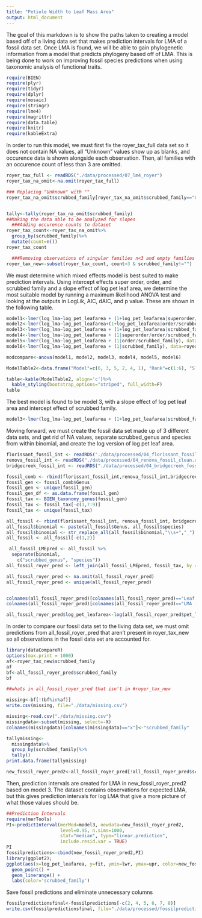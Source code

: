 ```yaml
---
title: "Petiole Width to Leaf Mass Area"
output: html_document
---
```



The goal of this markdown is to show the paths taken to creating a model based off of a living data set that makes prediction intervals for LMA of a fossil data set. Once LMA is found, we will be able to gain phylogenetic information from a model that predicts phylogeny based off of LMA. This is being done to work on improving fossil species predictions when using taxonomic analysis of functional traits. 


```r
require(BIEN)
require(plyr)
require(tidyr) 
require(dplyr)
require(mosaic)
require(stringr)
require(lme4)
require(magrittr)
require(data.table)
require(knitr)
require(kableExtra)
```


In order to run this model, we must first fix the royer_tax_full data set so it does not contain NA values, all "Unknown" values show up as blanks, and occurence data is shown alongside each observation. Then, all families with an occurence count of less than 3 are omitted. 
```r
royer_tax_full <- readRDS("./data/processed/07_lm4_royer")
royer_tax_na_omit<-na.omit(royer_tax_full)  

### Replacing "Unknown" with ""
royer_tax_na_omit$scrubbed_family[royer_tax_na_omit$scrubbed_family=="Unknown"] <- ""


tally<-tally(royer_tax_na_omit$scrubbed_family)
##Making the data able to be analyzed for slopes
  ###Adding occurence counts to dataset
royer_tax_count<-royer_tax_na_omit%>%
  group_by(scrubbed_family)%>%
  mutate(count=n())
royer_tax_count

  ###Removing observations of singular families n<3 and empty families
royer_tax_new<-subset(royer_tax_count, count>3 & scrubbed_family!="")
```

We must determine which mixed effects model is best suited to make prediction intervals. Using intercept effects super order, order, and scrubbed family and a slope effect of log pet leaf area, we determine the most suitable model by running a maximum likelihood ANOVA test and looking at the outputs in LogLik, AIC, dAIC, and p value. These are shown in the following table. 
```r
model1<-lmer(log_lma~log_pet_leafarea + (1+log_pet_leafarea|superorder/order/scrubbed_family), data=royer_tax_new)
model2<-lmer(log_lma~log_pet_leafarea+(1+log_pet_leafarea|order/scrubbed_family), data=royer_tax_new)
model3<-lmer(log_lma~log_pet_leafarea + (1+log_pet_leafarea|scrubbed_family), data=royer_tax_new)
model4<-lmer(log_lma~log_pet_leafarea + (1|superorder/order/scrubbed_family), data=royer_tax_new)
model5<-lmer(log_lma~log_pet_leafarea + (1|order/scrubbed_family), data=royer_tax_new)
model6<-lmer(log_lma~log_pet_leafarea + (1|scrubbed_family), data=royer_tax_new)

modcompare<-anova(model1, model2, model3, model4, model5, model6)

ModelTable2<-data.frame("Model"=c(6, 3, 5, 2, 4, 1), "Rank"=c(1:6), "Slope Effects"=c("", "LPL","LPL", "", "LPL", ""), "Intercept Effects"=c("SF", "SF", "O, SF", "O, SF", "SO, O, SF", "SO, O, SF"), "LogLik"=c(-187.25, -184.00, -187.20, -183.69, -187.20, -183.32), "AIC"=c(382.49, 380.00, 384.40, 385.37, 386.40, 390.64), "dAIC"=c(0, -2.49, 4.40, 5.37, 6.40, 10.64))

table<-kable(ModelTable2, align='c')%>%
  kable_styling(bootstrap_options="striped", full_width=F)
table

```


The best model is found to be model 3, with a slope effect of log pet leaf area and intercept effect of scrubbed family.
```r
model3<-lmer(log_lma~log_pet_leafarea + (1+log_pet_leafarea|scrubbed_family), data=royer_tax_new)

```

Moving forward, we must create the fossil data set made up of 3 different data sets, and get rid of NA values, separate scrubbed_genus and species from within binomial, and create the log version of log pet leaf area. 
```r
florissant_fossil_int <- readRDS("./data/processed/04_florissant_fossil_clean.rds")
renova_fossil_int <- readRDS("./data/processed/04_renova_fossil_clean.rds")
bridgecreek_fossil_int <- readRDS("./data/processed/04_bridgecreek_fossil_clean.rds")

fossil_comb <- rbind(florissant_fossil_int,renova_fossil_int,bridgecreek_fossil_int)
fossil_gen <- fossil_comb$Genus
fossil_gen <- unique(fossil_gen)
fossil_gen_df <- as.data.frame(fossil_gen)
fossil_tax <- BIEN_taxonomy_genus(fossil_gen)
fossil_tax <- fossil_tax[-c(1,7:9)]
fossil_tax <- unique(fossil_tax)

all_fossil <- rbind(florissant_fossil_int, renova_fossil_int, bridgecreek_fossil_int)
all_fossil$binomial <- paste(all_fossil$Genus, all_fossil$species)
all_fossil$binomial <- str_replace_all(all_fossil$binomial,"\\s+","_")
all_fossil <- all_fossil[-c(1,2)]

 all_fossil_LMEpred <- all_fossil %>%
  separate(binomial, 
    c("scrubbed_genus", "species"))
all_fossil_royer_pred <- left_join(all_fossil_LMEpred, fossil_tax, by = "scrubbed_genus")

all_fossil_royer_pred <- na.omit(all_fossil_royer_pred)
all_fossil_royer_pred <- unique(all_fossil_royer_pred)


colnames(all_fossil_royer_pred)[colnames(all_fossil_royer_pred)=="Leaf Area (cm^2)"] <- "pet_leafarea"
colnames(all_fossil_royer_pred)[colnames(all_fossil_royer_pred)=="LMA (g/m^2)"] <- "LMA"

all_fossil_royer_pred$log_pet_leafarea<-log(all_fossil_royer_pred$pet_leafarea)
```

In order to compare our fossil data set to the living data set, we must omit predictions from all_fossil_royer_pred that aren't present in royer_tax_new so all observations in the fossil data set are accounted for. 
```r
library(dataCompareR)
options(max.print = 1000)
af<-royer_tax_new$scrubbed_family
af
bf<-all_fossil_royer_pred$scrubbed_family
bf

##whats in all_fossil_royer_pred that isn't in #royer_tax_new

missing<-bf[!(bf%in%af)]
write.csv(missing, file="./data/missing.csv")

missing<-read.csv("./data/missing.csv")
missingdata<-subset(missing, select=-X)
colnames(missingdata)[colnames(missingdata)=="x"]<-"scrubbed_family"

tallymissing<-
  missingdata%>%
  group_by(scrubbed_family)%>%
  tally()
print.data.frame(tallymissing)

new_fossil_royer_pred2<-all_fossil_royer_pred[!all_fossil_royer_pred$scrubbed_family %in% missingdata$scrubbed_family,]

```

Then, prediction intervals are created for LMA in new_fossil_royer_pred2 based on model 3. The dataset contains observations for expected LMA, but this gives prediction intervals for log LMA that give a more picture of what those values should be. 
```r
##Prediction Intervals 
require(merTools)
PI<-predictInterval(merMod=model3, newdata=new_fossil_royer_pred2, 
                    level=0.95, n.sims=1000,
                    stat="median", type="linear.prediction",
                    include.resid.var = TRUE)
PI
fossilpredictions<-cbind(new_fossil_royer_pred2,PI)
library(ggplot2);
ggplot(aes(x=log_pet_leafarea, y=fit, ymin=lwr, ymax=upr, color=new_fossil_royer_pred2$scrubbed_family), data=fossilpredictions) +
  geom_point() +
  geom_linerange() +
  labs(color='scrubbed_family')
```

Save fossil predictions and eliminate unnecessary columns
```r
fossilpredictionsfinal<-fossilpredictions[-c(2, 4, 5, 6, 7, 8)]
write.csv(fossilpredictionsfinal, file="./data/processed/fossilpredictionsfinal.csv")
```
